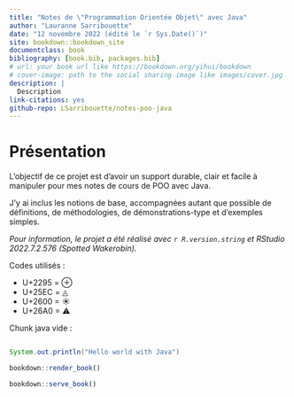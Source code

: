 ```yaml
--- 
title: "Notes de \"Programmation Orientée Objet\" avec Java"
author: "Lauranne Sarribouette"
date: "12 novembre 2022 (édité le `r Sys.Date()`)"
site: bookdown::bookdown_site
documentclass: book
bibliography: [book.bib, packages.bib]
# url: your book url like https://bookdown.org/yihui/bookdown
# cover-image: path to the social sharing image like images/cover.jpg
description: |
  Description
link-citations: yes
github-repo: LSarribouette/notes-poo-java
---
```


# Présentation {-}

L'objectif de ce projet est d'avoir un support durable, clair et facile à manipuler pour mes notes de cours de POO avec Java.

J'y ai inclus les notions de base, accompagnées autant que possible de définitions, de méthodologies, de démonstrations-type et d'exemples simples.

*Pour information, le projet a été réalisé avec `r R.version.string` et RStudio 2022.7.2.576 (Spotted Wakerobin).*

Codes utilisés :  

- U+2295 = ⊕
- U+25EC  = ◬
- U+2600 = ☀
- U+26A0 = ⚠

Chunk java vide :
```java

```


```java
System.out.println("Hello world with Java")
```



```r
bookdown::render_book()

bookdown::serve_book()
```

